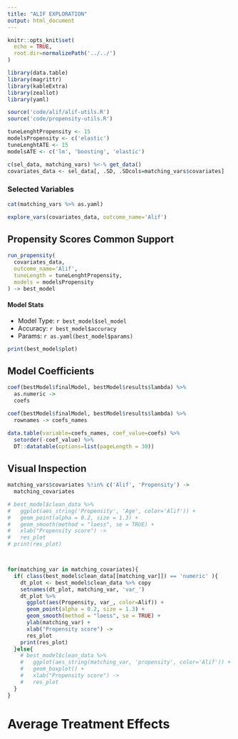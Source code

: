 ```yaml
---
title: "ALIF EXPLORATION"
output: html_document
---
```


```r
knitr::opts_knit$set(
  echo = TRUE, 
  root.dir=normalizePath('../../')
)
```

```r
library(data.table)
library(magrittr)
library(kableExtra)
library(zeallot)
library(yaml)

source('code/alif/alif-utils.R')
source('code/propensity-utils.R')

tuneLenghtPropensity <- 15
modelsPropensity <- c('elastic')
tuneLenghtATE <- 15
modelsATE <- c('lm', 'boosting', 'elastic')

c(sel_data, matching_vars) %<-% get_data()
covariates_data <- sel_data[, .SD, .SDcols=matching_vars$covariates]
```

### Selected Variables

```r
cat(matching_vars %>% as.yaml)
```

```r
explore_vars(covariates_data, outcome_name='Alif')
```


## Propensity Scores Common Support
```r
run_propensity(
  covariates_data,
  outcome_name='Alif',
  tuneLength = tuneLenghtPropensity,
  models = modelsPropensity
) -> best_model
```

#### Model Stats

- Model Type: `r best_model$sel_model`
- Accuracy: `r best_model$accuracy`
- Params: `r as.yaml(best_model$params)`


```r
print(best_model$plot)
```

## Model Coefficients

```r
coef(bestModel$finalModel, bestModel$results$lambda) %>% 
  as.numeric ->
  coefs

coef(bestModel$finalModel, bestModel$results$lambda) %>% 
  rownames -> coefs_names

data.table(variable=coefs_names, coef_value=coefs) %>% 
  setorder(-coef_value) %>% 
  DT::datatable(options=list(pageLength = 30))
```



## Visual Inspection

```r
matching_vars$covariates %!in% c('Alif', 'Propensity') ->
  matching_covariates

# best_model$clean_data %>%
#   ggplot(aes_string('Propensity', 'Age', color='Alif')) +
#   geom_point(alpha = 0.2, size = 1.3) +
#   geom_smooth(method = "loess", se = TRUE) +
#   xlab("Propensity score") ->
#   res_plot
# print(res_plot)



for(matching_var in matching_covariates){
  if( class(best_model$clean_data[[matching_var]]) == 'numeric' ){
    dt_plot <- best_model$clean_data %>% copy
    setnames(dt_plot, matching_var, 'var_')
    dt_plot %>%
      ggplot(aes(Propensity, var_, color=Alif)) +
      geom_point(alpha = 0.2, size = 1.3) +
      geom_smooth(method = "loess", se = TRUE) +
      ylab(matching_var) +
      xlab("Propensity score") ->
      res_plot
    print(res_plot)
  }else{
    # best_model$clean_data %>%
    #   ggplot(aes_string(matching_var, 'propensity', color='Alif')) +
    #   geom_boxplot() +
    #   xlab("Propensity score") ->
    #   res_plot
  }
}

```


# Average Treatment Effects

<!-- ```{r warning=FALSE, echo=FALSE, comment="", include=FALSE} -->
<!-- outcomes <- matching_vars$outcomes -->

<!-- results_outcomes <- list() -->
<!-- for(outcome in outcomes){ -->
<!--   sel_vars <- c(outcome, matching_vars$covariates) -->
<!--   sel_data %>% -->
<!--     .[, .SD, .SDcols=sel_vars] %>% -->
<!--     na.omit -> -->
<!--     dt -->

<!--   dt %>% -->
<!--     train_model(outcome, tuneLength = tuneLenghtATE, models=modelsATE) -> -->
<!--     best_model -->

<!--   dt_y <- copy(dt) -->
<!--   dt_y[, Alif:='Yes'] -->
<!--   pred_y <- predict(best_model$model, dt_y) -->

<!--   dt_n <- copy(dt) -->
<!--   dt_n[, Alif:='No'] -->
<!--   pred_n <- predict(best_model$model, dt_n) -->

<!--   ate <- mean(pred_y - pred_n) -->

<!--   results_outcomes[[outcome]] <- list( -->
<!--     distribution = quantile(dt[[outcome]]), -->
<!--     best_model = best_model, -->
<!--     ate=ate -->
<!--   ) -->

<!-- } -->
<!-- ``` -->

<!-- ```{r echo=FALSE, comment=""} -->

<!-- for( outcome in outcomes){ -->
<!--   "Outcome: {outcome}" %>% f %>% print -->
<!--   "Distribution:" %>% f %>% print -->
<!--   results_outcomes[[outcome]]$distribution %>% print -->
<!--   "Model Type: {results_outcomes[[outcome]]$best_model$sel_model} \n" %>% f %>% print -->
<!--   if( !is.null(lget(best_model, accuracy, NULL)) ){ -->
<!--     "Accuracy: {results_outcomes[[outcome]]$best_model$accuracy} \n" %>% f %>% print -->
<!--   }else{ -->
<!--     "RMSE: {results_outcomes[[outcome]]$best_model$rmse} \n" %>% f %>% print -->
<!--   } -->
<!--   "Params: {as.yaml(results_outcomes[[outcome]]$best_model$params)}" %>% f %>% print -->
<!--   "ATE (Yes-No): {results_outcomes[[outcome]]$ate} \n" %>% f %>% print -->
<!--   "\n\n" %>% f %>% print  -->
<!-- } -->

<!-- ``` -->




